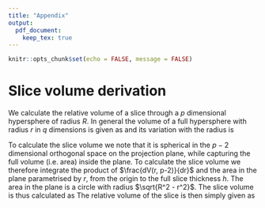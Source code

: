 ```yaml
---
title: "Appendix"
output:
  pdf_document:
    keep_tex: true
---
```


```r
knitr::opts_chunk$set(echo = FALSE, message = FALSE)
```

# Slice volume derivation

We calculate the relative volume of a slice through a $p$ dimensional hypersphere of radius $R$. In general the volume of a full hypersphere with radius $r$ in $q$ dimensions is given as
\begin{equation}
V(r, q) = \frac{\pi^{q/2} r^q}{\frac{q}{2} \Gamma(q/2)},
\end{equation}
and its variation with the radius is
\begin{equation}
\frac{dV(r, q)}{dr} = 2 \frac{\pi^{q/2} r^{q-1}}{\Gamma(q/2)}.
\end{equation}

To calculate the slice volume we note that it is spherical in the $p-2$ dimensional orthogonal space on the projection plane, while capturing the full volume (i.e. area) inside the plane. To calculate the slice volume we therefore integrate the product of $\frac{dV(r, p-2)}{dr}$ and the area in the plane parametrised by $r$, from the origin to the full slice thickness $h$. The area in the plane is a circle with radius $\sqrt{R^2 - r^2}$. The slice volume is thus calculated as
\begin{equation}
V_{slice}(R, h, p) =
\int_0^h \frac{dV(r, p-2)}{dr} V(\sqrt{R^2 - r^2}, 2) dr =
\frac{\pi^{p/2}}{\Gamma(p/2)} \frac{h^{p-2}}{p} [pR^2 - (p-2)h^2].
\end{equation}
The relative volume of the slice is then simply given as
\begin{equation}
V_{rel}(R, h, p) = \frac{V_{slice}(R, h, p)}{V(R, p)} = \frac{h^{p-2}}{2R^p} [pR^2 - (p-2)h^2].
\end{equation}
